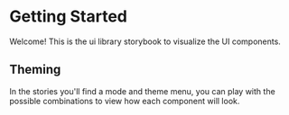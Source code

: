 # Getting Started

Welcome! This is the ui library storybook to visualize the UI components.

## Theming

In the stories you'll find a mode and theme menu, you can play with the possible combinations to view how each component will look.

